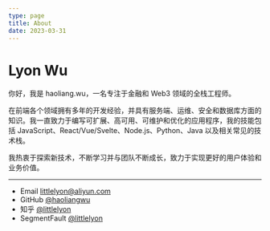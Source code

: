 ```yaml
---
type: page
title: About
date: 2023-03-31
---
```


# Lyon Wu

你好，我是 haoliang.wu，一名专注于金融和 Web3 领域的全栈工程师。

在前端各个领域拥有多年的开发经验，并具有服务端、运维、安全和数据库方面的知识。我一直致力于编写可扩展、高可用、可维护和优化的应用程序，我的技能包括 JavaScript、React/Vue/Svelte、Node.js、Python、Java 以及相关常见的技术栈。

我热衷于探索新技术，不断学习并与团队不断成长，致力于实现更好的用户体验和业务价值。

---

- Email littlelyon@aliyun.com
- GitHub [@haoliangwu](https://github.com/haoliangwu)
- 知乎 [@littlelyon](https://www.zhihu.com/people/littlelyon)
- SegmentFault [@littlelyon](https://segmentfault.com/u/littlelyon)
